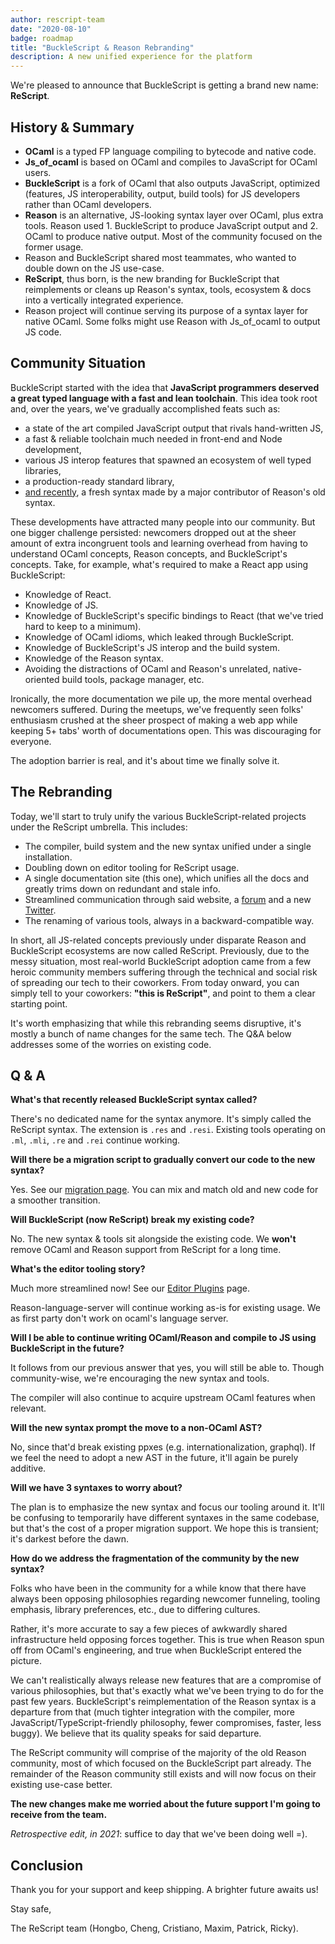 ```yaml
---
author: rescript-team
date: "2020-08-10"
badge: roadmap
title: "BuckleScript & Reason Rebranding"
description: A new unified experience for the platform
---
```


We're pleased to announce that BuckleScript is getting a brand new name: **ReScript**.

## History & Summary

- **OCaml** is a typed FP language compiling to bytecode and native code.
- **Js_of_ocaml** is based on OCaml and compiles to JavaScript for OCaml users.
- **BuckleScript** is a fork of OCaml that also outputs JavaScript, optimized (features, JS interoperability, output, build tools) for JS developers rather than OCaml developers.
- **Reason** is an alternative, JS-looking syntax layer over OCaml, plus extra tools. Reason used 1. BuckleScript to produce JavaScript output and 2. OCaml to produce native output. Most of the community focused on the former usage.
- Reason and BuckleScript shared most teammates, who wanted to double down on the JS use-case.
- **ReScript**, thus born, is the new branding for BuckleScript that reimplements or cleans up Reason's syntax, tools, ecosystem & docs into a vertically integrated experience.
- Reason project will continue serving its purpose of a syntax layer for native OCaml. Some folks might use Reason with Js_of_ocaml to output JS code.

## Community Situation

BuckleScript started with the idea that **JavaScript programmers deserved a great typed language with a fast and lean toolchain**. This idea took root and, over the years, we've gradually accomplished feats such as:
- a state of the art compiled JavaScript output that rivals hand-written JS,
- a fast & reliable toolchain much needed in front-end and Node development,
- various JS interop features that spawned an ecosystem of well typed libraries,
- a production-ready standard library,
- [and recently](/blog/bucklescript-8-1-new-syntax), a fresh syntax made by a major contributor of Reason's old syntax.

These developments have attracted many people into our community. But one bigger challenge persisted: newcomers dropped out at the sheer amount of extra incongruent tools and learning overhead from having to understand OCaml concepts, Reason concepts, and BuckleScript's concepts. Take, for example, what's required to make a React app using BuckleScript:
- Knowledge of React.
- Knowledge of JS.
- Knowledge of BuckleScript's specific bindings to React (that we've tried hard to keep to a minimum).
- Knowledge of OCaml idioms, which leaked through BuckleScript.
- Knowledge of BuckleScript's JS interop and the build system.
- Knowledge of the Reason syntax.
- Avoiding the distractions of OCaml and Reason's unrelated, native-oriented build tools, package manager, etc.

Ironically, the more documentation we pile up, the more mental overhead newcomers suffered. During the meetups, we've frequently seen folks' enthusiasm crushed at the sheer prospect of making a web app while keeping 5+ tabs' worth of documentations open. This was discouraging for everyone.

The adoption barrier is real, and it's about time we finally solve it.

## The Rebranding

Today, we'll start to truly unify the various BuckleScript-related projects under the ReScript umbrella. This includes:
- The compiler, build system and the new syntax unified under a single installation.
- Doubling down on editor tooling for ReScript usage.
- A single documentation site (this one), which unifies all the docs and greatly trims down on redundant and stale info.
- Streamlined communication through said website, a [forum](https://forum.rescript-lang.org) and a new [Twitter](http://twitter.com/rescriptlang).
- The renaming of various tools, always in a backward-compatible way.

In short, all JS-related concepts previously under disparate Reason and BuckleScript ecosystems are now called ReScript. Previously, due to the messy situation, most real-world BuckleScript adoption came from a few heroic community members suffering through the technical and social risk of spreading our tech to their coworkers. From today onward, you can simply tell to your coworkers: **"this is ReScript"**, and point to them a clear starting point.

It's worth emphasizing that while this rebranding seems disruptive, it's mostly a bunch of name changes for the same tech. The Q&A below addresses some of the worries on existing code.

## Q & A

**What's that recently released BuckleScript syntax called?**

There's no dedicated name for the syntax anymore. It's simply called the ReScript syntax. The extension is `.res` and `.resi`. Existing tools operating on `.ml`, `.mli`, `.re` and `.rei` continue working.

**Will there be a migration script to gradually convert our code to the new syntax?**

Yes. See our [migration page](/docs/manual/latest/migrate-from-bucklescript-reason). You can mix and match old and new code for a smoother transition.

**Will BuckleScript (now ReScript) break my existing code?**

No. The new syntax & tools sit alongside the existing code. We **won't** remove OCaml and Reason support from ReScript for a long time.

**What's the editor tooling story?**

Much more streamlined now! See our [Editor Plugins](/docs/manual/latest/editor-plugins) page.

Reason-language-server will continue working as-is for existing usage. We as first party don't work on ocaml's language server.

**Will I be able to continue writing OCaml/Reason and compile to JS using BuckleScript in the future?**

It follows from our previous answer that yes, you will still be able to. Though community-wise, we're encouraging the new syntax and tools.

The compiler will also continue to acquire upstream OCaml features when relevant.

**Will the new syntax prompt the move to a non-OCaml AST?**

No, since that'd break existing ppxes (e.g. internationalization, graphql). If we feel the need to adopt a new AST in the future, it'll again be purely additive.

**Will we have 3 syntaxes to worry about?**

The plan is to emphasize the new syntax and focus our tooling around it. It'll be confusing to temporarily have different syntaxes in the same codebase, but that's the cost of a proper migration support. We hope this is transient; it's darkest before the dawn.

**How do we address the fragmentation of the community by the new syntax?**

Folks who have been in the community for a while know that there have always been opposing philosophies regarding newcomer funneling, tooling emphasis, library preferences, etc., due to differing cultures.

Rather, it's more accurate to say a few pieces of awkwardly shared infrastructure held opposing forces together. This is true when Reason spun off from OCaml's engineering, and true when BuckleScript entered the picture.

We can't realistically always release new features that are a compromise of various philosophies, but that's exactly what we've been trying to do for the past few years. BuckleScript's reimplementation of the Reason syntax is a departure from that (much tighter integration with the compiler, more JavaScript/TypeScript-friendly philosophy, fewer compromises, faster, less buggy). We believe that its quality speaks for said departure.

The ReScript community will comprise of the majority of the old Reason community, most of which focused on the BuckleScript part already. The remainder of the Reason community still exists and will now focus on their existing use-case better.

**The new changes make me worried about the future support I'm going to receive from the team.**

_Retrospective edit, in 2021_: suffice to day that we've been doing well =).

## Conclusion

Thank you for your support and keep shipping. A brighter future awaits us!

Stay safe,

The ReScript team (Hongbo, Cheng, Cristiano, Maxim, Patrick, Ricky).
